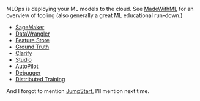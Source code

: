 MLOps is deploying your ML models to the cloud. See [MadeWithML](https://madewithml.com/) for an overview of tooling (also generally a great ML educational run-down.)

* [SageMaker](https://aws.amazon.com/sagemaker/)
* [DataWrangler](https://aws.amazon.com/sagemaker/data-wrangler/)
* [Feature Store](https://aws.amazon.com/sagemaker/feature-store/)
* [Ground Truth](https://aws.amazon.com/sagemaker/groundtruth/)
* [Clarify](https://aws.amazon.com/sagemaker/clarify/)
* [Studio](https://aws.amazon.com/sagemaker/studio/)
* [AutoPilot](https://aws.amazon.com/sagemaker/autopilot/)
* [Debugger](https://aws.amazon.com/sagemaker/debugger/)
* [Distributed Training](https://aws.amazon.com/sagemaker/distributed-training/)

And I forgot to mention [JumpStart](https://aws.amazon.com/sagemaker/getting-started/), I'll mention next time.